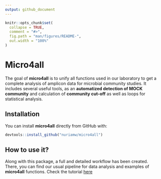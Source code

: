 ```yaml
---
output: github_document
---
```


<!-- README.md is generated from README.Rmd. Please edit that file -->

```r
knitr::opts_chunk$set(
  collapse = TRUE,
  comment = "#>",
  fig.path = "man/figures/README-",
  out.width = "100%"
)
```

# <i class="fas fa-globe-europe" aria-hidden="true"> </i> Micro4all
<!-- badges: start -->
<!-- badges: end -->
 
The goal of **micro4all** is to unify all functions used in our laboratory to get a complete analysis of amplicon data for microbial community studies. It includes several useful tools, as an **automatized detection of MOCK community** and calculation of **community cut-off** as well as loops for statistical analysis.  

## <i class="fas fa-cogs" aria-hidden="true"></i> Installation

You can install **micro4all** directly from GitHub with:

```r
devtools::install_github("nuriamw/micro4all")
```

## <i class="fas fa-info-circle" aria-hidden="true"></i> How to use it?

Along with this package, a full and detailed workflow has been created. There, you can find our usual pipeline for data analysis and examples of **micro4all** functions. Check the tutorial [here](https://nuriamw.github.io/micro4all/tutorial/package_workflow.html) 
